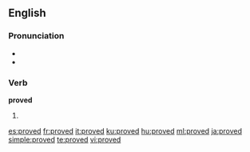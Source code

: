 ==English==

{{rank|island|special|memory|936|proved|plan|pain|official}}

===Pronunciation===
*{{IPA|/'pruːvd/}}
*{{audio|en-us-proved.ogg|Audio (US)}}

===Verb===
'''proved'''
# {{past of|[[prove]]}}

[[es:proved]]
[[fr:proved]]
[[it:proved]]
[[ku:proved]]
[[hu:proved]]
[[ml:proved]]
[[ja:proved]]
[[simple:proved]]
[[te:proved]]
[[vi:proved]]